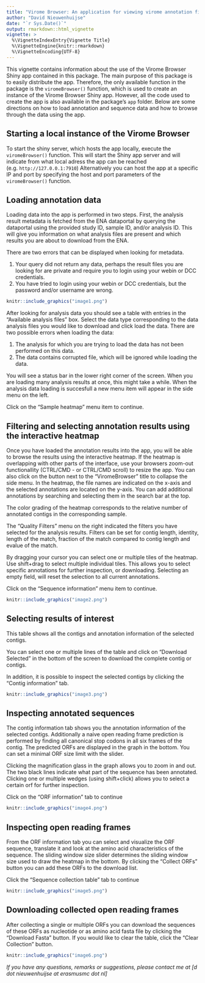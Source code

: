 ```yaml
---
title: "Virome Browser: An application for viewing virome annotation files"
author: "David Nieuwenhuijse"
date: "`r Sys.Date()`"
output: rmarkdown::html_vignette
vignette: >
  %\VignetteIndexEntry{Vignette Title}
  %\VignetteEngine{knitr::rmarkdown}
  %\VignetteEncoding{UTF-8}
---
```


This vignette contains information about the use of the Virome Browser Shiny app contained in this package. The main purpose of this package is to easily distribute the app. Therefore, the only available function in the package is the `viromeBrowser()` function, which is used to create an instance of the Virome Browser Shiny app. However, all the code used to create the app is also available in the package's `app` folder. Below are some directions on how to load annotation and sequence data and how to browse through the data using the app.

## Starting a local instance of the Virome Browser

To start the shiny server, which hosts the app locally, execute the `viromeBrowser()` function.
This will start the Shiny app server and will indicate from what local adress the app can be reached (e.g. `http://127.0.0.1:7910`)
Alternatively you can host the app at a specific IP and port by specifying the host and port parameters of the `viromeBrowser()` function.

## Loading annotation data

Loading data into the app is performed in two steps. First, the analysis result metadata is fetched from the ENA dataportal by querying the dataportal using the provided study ID, sample ID, and/or analysis ID. This will give you information on what analysis files are present and which results you are about to download from the ENA. 

There are two errors that can be displayed when looking for metadata.

1. Your query did not return any data, perhaps the result files you are looking for are private and require you to login using your webin or DCC credentials.
2. You have tried to login using your webin or DCC credentials, but the password and/or username are wrong.

```r
knitr::include_graphics("image1.png")
```

After looking for analysis data you should see a table with entries in the "Available analysis files" box.
Select the data type corresponding to the data analysis files you would like to download and click load the data.
There are two possible errors when loading the data:

1. The analysis for which you are trying to load the data has not been performed on this data.
2. The data contains corrupted file, which will be ignored while loading the data.

You will see a status bar in the lower right corner of the screen. When you are loading many analysis results at once, this might take a while. When the analysis data loading is succesfull a new menu item will appear in the side menu on the left. 

Click on the "Sample heatmap" menu item to continue.

## Filtering and selecting annotation results using the interactive heatmap

Once you have loaded the annotation results into the app, you will be able to browse the results using the interactive heatmap. If the heatmap is overlapping with other parts of the interface, use your browsers zoom-out functionallity (CTRL/CMD - or CTRL/CMD scroll) to resize the app. You can also click on the button next to the "ViromeBrowser" title to collapse the side menu. In the heatmap, the file names are indicated on the x-axis and the selected annotations are located on the y-axis. You can add additional annotations by searching and selecting them in the search bar at the top.

The color grading of the heatmap corresponds to the relative number of annotated contigs in the corresponding sample.

The "Quality Filters" menu on the right indicated the filters you have selected for the analysis results. Filters can be set for contig length, identity, length of the match, fraction of the match compared to contig length and evalue of the match.

By dragging your cursor you can select one or multiple tiles of the heatmap.
Use shift+drag to select multiple individual tiles. This allows you to select specific annotations for further inspection, or downloading. Selecting an empty field, will reset the selection to all current annotations.

Click on the "Sequence information" menu item to continue.

```r
knitr::include_graphics("image2.png")
```

## Selecting results of interest

This table shows all the contigs and annotation information of the selected contigs.

You can select one or multiple lines of the table and click on "Download Selected" in the bottom of the screen to download the complete contig or contigs.

In addition, it is possible to inspect the selected contigs by clicking the "Contig information" tab.

```r
knitr::include_graphics("image3.png")
```

## Inspecting annotated sequences

The contig information tab shows you the annotation information of the selected contigs. Additionally a naive open reading frame prediction is performed by finding all canonical stop codons in all six frames of the contig. The predicted ORFs are displayed in the graph in the bottom. You can set a minimal ORF size limit with the slider.

Clicking the magnification glass in the graph allows you to zoom in and out. The two black lines indicate what part of the sequence has been annotated. Clicking one or multiple wedges (using shift+click) allows you to select a certain orf for further inspection.

Click on the "ORF information" tab to continue

```r
knitr::include_graphics("image4.png")
```

## Inspecting open reading frames

From the ORF information tab you can select and visualize the ORF sequence, translate it and look at the amino acid characteristics of the sequence. The sliding window size slider determines the sliding window size used to draw the heatmap in the bottom. By clicking the "Collect ORFs" button you can add these ORFs to the download list.

Click the "Sequence collection table" tab to continue

```r
knitr::include_graphics("image5.png")
```

## Downloading collected open reading frames

After collecting a single or multiple ORFs you can download the sequences of these ORFs as nucleotide or as amino acid fasta file by clicking the "Download Fasta" button. If you would like to clear the table, click the "Clear Collection" button.

```r
knitr::include_graphics("image6.png")
```

_If you have any questions, remarks or suggestions, please contact me at [d dot nieuwenhuijse at erasmusmc dot nl]_
